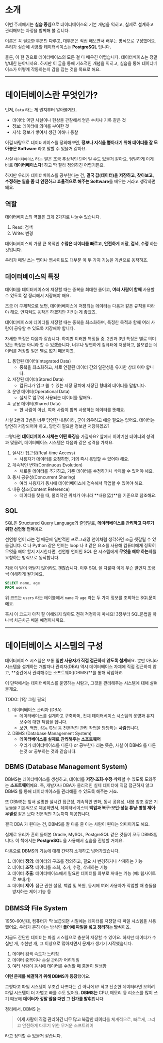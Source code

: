 # 소개

이번 주제에서는 **실습 중심**으로 데이터베이스의 기본 개념을 익히고, 실제로 설계하고 관리해보는 과정을 함께해 볼 겁니다.

이론은 꼭 필요한 부분만 다루고, 대부분은 직접 해보면서 배우는 방식으로 구성했어요. 우리가 실습에 사용할 데이터베이스는 **PostgreSQL** 입니다.

물론, 이 한 권으로 데이터베이스의 모든 걸 다 배우긴 어렵습니다. 데이터베이스는 정말 방대한 분야니까요. 하지만 이 글을 통해 기초적인 개념을 익히고, 실습을 통해 데이터베이스가 어떻게 작동하는지 감을 잡는 것을 목표로 해요.

***

# 데이터베이스란 무엇인가?

먼저, `Data` 라는 게 뭔지부터 알아볼게요.

* 데이터: 어떤 사실이나 현상을 관찰해서 얻은 수치나 기록 같은 것
* 정보: 데이터에 의미를 부여한 것
* 지식: 정보가 쌓여서 생긴 이해나 통찰

이걸 바탕으로 데이터베이스를 정의해보면, **정보나 지식을 뽑아내기 위해 데이터를 잘 모아놓은 Software** 라고 말할 수 있을거 같아요.

사실 `데이터베이스` 라는 말은 조금 추상적인 단어 일 수도 있을거 같아요. 엄밀하게 이게 바로 **데이터베이스다!** 하고 딱 잘라 정의하긴 어렵거든요.

하지만 우리가 데이터베이스를 공부한다는 건, **결국 값(데이터)을 저장하고, 찾아보고, 수정하는 일을 좀 더 안전하고 효율적으로 해주는 Software**를 배우는 거라고 생각하면 돼요.


## 역할
데이터베이스의 역할은 크게 2가지로 나눌수 있습니다.

1. Read: 검색
2. Write: 변경

데이터베이스의 가장 큰 목적인 **수많은 데이터를 빠르고, 안전하게 저장, 검색, 수정** 하는 것입니다.

우리가 매일 쓰는 앱이나 웹사이트도 대부분 이 두 가지 기능을 기반으로 동작하죠.


## 데이터베이스의 특징

데이터를 데이터베이스에 저장할 때는 중복을 최대한 줄이고, **여러 사람이 함께** 사용할 수 있도록 잘 정리해서 저장해야 해요.

조금 더 구체적으로 보면, 데이터베이스에 저장되는 데이터는 다음과 같은 규칙을 따라야 해요. 안지켜도 동작은 하겠지만 지키는게 좋겠죠.

데이터베이스에 데이터를 저장할 때는 중복을 최소화하며, 특정한 목적과 함께 여러 사람이 공유할 수 있도록 저장해야 합니다.


자세한 특징은 다음과 같습니다. 하지만 이러한 특징들 중, 2번과 3번 특징은 별로 의미 있는 특징은 아니라 할 수 있겠습니다, 너무나 당연하게 컴퓨터에 저장하고, 쓸모없는 데이터를 저장할 일은 별로 없기 때문이죠.

1. 통합된 데이터(Integrated Data)
    * 중복을 최소화하고, 서로 연결된 데이터 간의 일관성을 유지한 상태 여야 합니다.
2. 저장된 데이터(Stored Data)
    * 컴퓨터가 읽고 쓸 수 있는 저장 장치에 저장된 형태의 데이터를 말합니다.
3. 운영 데이터(Operational Data)
    * 실제로 업무에 사용되는 데이터를 말해요.
4. 공용 데이터(Shared Data)
    * 한 사람이 아닌, 여러 사람이 함께 사용하는 데이터를 뜻해요.

사실 2번과 3번은 너무 당연한 내용이라, 굳이 외우려고 애쓸 필요는 없어요. 데이터는 당연히 저장되어야 하고, 당연히 필요한 정보만 저장하겠죠?

그렇다면 **데이터베이스 자체는 어떤 특징**을 가질까요? 앞에서 이야기한 데이터의 성격과 맞물려, 데이터베이스 시스템은 다음과 같은 성격을 가져요.

1. 실시간 접근성(Real-time Access)
    * 사용자가 데이터를 요청하면, 거의 즉시 응답할 수 있어야 해요.
2. 계속적인 변화(Continuous Evolution)
    * 새로운 데이터를 추가하고, 기존 데이터를 수정하거나 삭제할 수 있어야 해요.
3. 동시 공유성(Concurrent Sharing)
    * 여러 사용자가 동시에 데이터베이스에 접속해서 작업할 수 있어야 해요.
4. 내용 참조(Content Reference)
    * 데이터를 찾을 때, 물리적인 위치가 아니라 **내용(값)**을 기준으로 참조해요.


## SQL
SQL은 Structured Query Language의 줄임말로, **데이터베이스를 관리하고 다루기 위한 선언형 언어**예요.

선언형 언어 라는 점 때문에 일반적인 프로그래밍 언어처럼 생각하면 조금 헷갈릴 수 있을겁니다. C 나 Python 같은 언어는 loop 나 if 같은 요소를 사용해 컴퓨터에게 정확히 무엇을 해야 할지 지시한다면, 선언형 언어인 SQL 은 시스템에게 **무엇을 해야 하는지**를 요청하는 방식으로 동작합니다.

지금 이 말이 와닫지 않더라도 괜찮습니다. 이후 SQL 을 다룰때 이게 무슨 말인지 조금씩 이해하게 될거예요.

```SQL
SELECT name, age
FROM users
```

위 코드는 `users` 라는 테이블에서 `name` 과 `age` 라는 두 가지 정보를 조회하는 SQL문이에요.

혹시 이 코드가 아직 잘 이해되지 않아도 전혀 걱정하지 마세요! 3장부터 SQL문법을 하나씩 차근차근 배울 예정이니까요.


***

# 데이터베이스 시스템의 구성

데이터베이스 시스템은 보통 **일반 사용자가 직접 접근하지 않도록 설계**돼요. 뿐만 아니라 시스템을 설계하는 개발자나 관리자(DBA) 역시 데이터베이스 자체에 직접 접근하지 않고, **중간에서 관리해주는 소프트웨어(DBMS)**를 통해 작업하죠.

이 단락에서는 데이터베이스를 운영하는 사람과, 그것을 관리해주는 시스템에 대해 살펴볼게요.

TODO: [1장 그림 필요]

1. 데이터베이스 관리자 (DBA)
    * 데이터베이스를 설계하고 구축하며, 전체 데이터베이스 시스템의 운영과 유지보수에 대한 책임을 집니다.
    * 보안, 백업, 성능 튜닝 등 전문적인 관리 작업을 담당하는 **사람**입니다.
2. DBMS (Database Management System)
    * **데이터베이스를 실제로 관리해주는 소프트웨어**
    * 우리가 데이터베이스를 다룬다 or 공부한다 라는 뜻은, 사실 이 DBMS 를 다룬는것 or 공부하는 것과 같습니다.

## DBMS (Database Management System)

DBMS는 데이터베이스를 생성하고, 데이터를 **저장·조회·수정·삭제**할 수 있도록 도와주는 **소프트웨어**예요. 즉, 개발자나 DBA가 물리적인 실제 데이터에 직접 접근하지 않고 DBMS 를 통해 데이터베이스를 관리해줄 수 있도록 해주는 거죠.

또 DBMS는 앞서 설명한 실시간 접근성, 계속적인 변화, 동시 공유성, 내용 참조 같은 기능들을 기본적으로 제공하면서, 데이터베이스의 **백업과 복구·보안·성능 튜닝·병행 제어·무결성** 같은 보다 전문적인 기능까지 제공합니다.

결국 DBA 가 된다는 건, DBMS를 잘 다룰 줄 아는 사람이 된다는 의미이기도 해요.

실제로 우리가 흔히 들어본 Oracle, MySQL, PostgreSQL 같은 것들이 모두 DBMS입니다. 이 책에서는 **PostgreSQL** 을 사용해서 실습을 진행할 거예요.

다음으로 DBMS의 기능에 대해 간략히 소개하고 넘어가겠습니다.

1. 데이터 **정의**: 데이터의 구조를 정의하고, 필요 시 변경하거나 삭제하는 기능
2. 데이터 **조작**: 데이터를 조회, 추가, 수정, 삭제하는 기능
3. 데이터 **추출**: 데이터베이스에서 필요한 데이터를 외부로 꺼내는 기능 (예: 웹사이트로 보내기)
4. 데이터 **제어**: 접근 권한 설정, 백업 및 복원, 동시에 여러 사용자가 작업할 때 충돌을 방지하는 제어 기능 등

## DBMS와 File System

1950-60년대, 컴퓨터가 막 보급되던 시절에는 데이터를 저장할 때 파일 시스템을 사용했어요. 우리가 흔히 아는 방식인 **폴더에 파일을 넣고 정리하는 방식**이죠.

지금도 간단한 데이터는 파일 시스템으로 충분히 저장할 수 있어요. 하지만 데이터가 수십만 개, 수천만 개, 그 이상으로 많아지면서 문제가 생기기 시작했습니다.
1. 데이터 검색 속도가 느려짐
2. 데이터 중복이나 손실 관리가 어려워짐
3. 여러 사람이 동시에 데이터를 수정할 때 충돌이 발생함

**이런 문제를 해결하기 위해 DBMS가 등장**했어요.

그렇다고 파일 시스템이 무조건 나쁘다는 건 아니에요! 작고 단순한 데이터라면 오히려 파일 시스템이 더 가볍고 빠를 수도 있어요. **DBMS는** CPU, 메모리 등 리소스를 많이 쓰기 때문에 **데이터가 정말 많을 때만 그 진가를 발휘**합니다.

정리해서, DBMS 는

> **이제 사람이 직접 관리하긴 너무 많고 복잡한 데이터**를 체계적으로, 빠르게, 그리고 안전하게 다루기 위한 무거운 소프트웨어

라고 정의할 수 있을거 같습니다.
